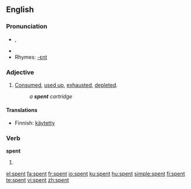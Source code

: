 ==English==

{{rank|marriage|religious|allow|875|spent|soldiers|speech|fast}}

===Pronunciation===
*{{IPA|/ˈspɛnt/}}, {{SAMPA|/"spEnt/}}
*{{audio|en-us-spent.ogg|Audio (US)}}
*Rhymes: [[Rhymes:English:-ɛnt|-ɛnt]]

===Adjective===
{{en-adj|-}}

# [[consumed|Consumed]], [[used up]], [[exhaust]]ed, [[deplete]]d.
#:''a '''spent''' cartridge''

====Translations====
*Finnish: [[käytetty]]

===Verb===
'''spent'''

# {{past of|spend}}

[[el:spent]]
[[fa:spent]]
[[fr:spent]]
[[io:spent]]
[[ku:spent]]
[[hu:spent]]
[[simple:spent]]
[[fi:spent]]
[[te:spent]]
[[vi:spent]]
[[zh:spent]]